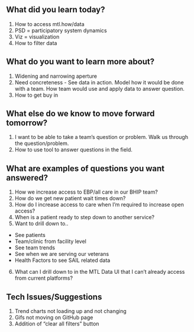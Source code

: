 ## What did you learn today?
1. How to access mtl.how/data
2. PSD = participatory system dynamics
3. Viz = visualization
4. How to filter data

## What do you want to learn more about?
1. Widening and narrowing aperture
2. Need concreteness - See data in action. Model how it would be done with a team. How team would use and apply data to answer question.
3. How to get buy in

## What else do we know to move forward tomorrow?
1. I want to be able to take a team's question or problem.  Walk us through the question/problem.
2. How to use tool to answer questions in the field.

## What are examples of questions you want answered?
1. How we increase access to EBP/all care in our BHIP team?
2. How do we get new patient wait times down?
3. How do I increase access to care when I'm required to increase open access?
4. When is a patient ready to step down to another service?
5. Want to drill down to..
- See patients
- Team/clinic from facility level
- See team trends
- See when we are serving our veterans
- Health Factors to see SAIL related data
6. What can I drill down to in the MTL Data UI that I can't already access from current platforms?

## Tech Issues/Suggestions
1. Trend charts not loading up and not changing
2. Gifs not moving on GitHub page
3. Addition of "clear all filters" button
